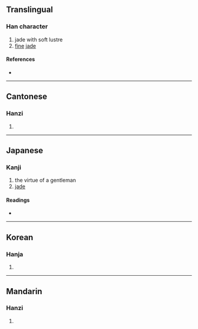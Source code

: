 {{character info/new}}
==Translingual==

===Han character===
{{Han char|rn=96|rad=玉|as=08|sn=12|four=13112|canj=MGJNU|ids=⿰𤣩宛}}

# jade with soft lustre
# [[fine]] [[jade]]

====References====
* {{Han ref|kx=0735.020|dkj=21069|dj=1146.310|hdz=21124.010|uh=742C|ud=29740|bh=DA7B|bd=55931}}

----

==Cantonese==

===Hanzi===
{{yue-hanzi|jyut=jyun2|y=yun2}}

# {{rfdef|yue|sort=玉08}}

----

==Japanese==

===Kanji===
{{ja-kanji|grade=|rs=玉08}}

# the virtue of a gentleman
# [[jade]]

====Readings====
* {{ja-readings|on=[[えん]] (en), [[おん]] (on), [[わん]] (wan)|kun=|nanori=}}

----

==Korean==

===Hanja===
{{ko-hanja|hangeul=완|eumhun=|rv=wan|mr=wan|y=wan}}

# {{rfdef|ko|sort=玉08}}

----

==Mandarin==

===Hanzi===
{{cmn-hanzi|pin=[[wǎn]] ([[wan3]])|wg=wan<sup>3</sup>}}

# {{rfdef|cmn|sort=玉08}}